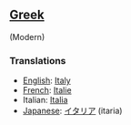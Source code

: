 ==[[Greek]]== (Modern)
===Translations===

*[[English]]: [[Italy]]
*[[French]]: [[Italie]]
*Italian: [[Italia]]
*[[Japanese]]: [[イタリア]] (itaria)